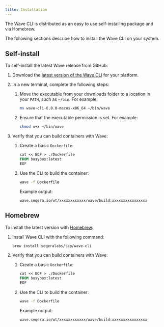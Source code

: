 ```yaml
---
title: Installation
---
```


The Wave CLI is distributed as an easy to use self-installing package and via Homebrew.

The following sections describe how to install the Wave CLI on your system.

## Self-install

To self-install the latest Wave release from GitHub:

1.  Download the [latest version of the Wave CLI][download] for your platform.

1.  In a new terminal, complete the following steps:

    1. Move the executable from your downloads folder to a location in your `PATH`, such as `~/bin`. For example:

        ```bash
        mv wave-cli-0.8.0-macos-x86_64 ~/bin/wave
        ```

    1. Ensure that the executable permission is set. For example:

        ```bash
        chmod u+x ~/bin/wave
        ```

1.  Verify that you can build containers with Wave:

    1.  Create a basic `Dockerfile`:

        ```Dockerfile
        cat << EOF > ./Dockerfile
        FROM busybox:latest
        EOF
        ```

    1.  Use the CLI to build the container:

        ```bash
        wave -f Dockerfile
        ```

        Example output:

        ```console
        wave.seqera.io/wt/xxxxxxxxxxxx/wave/build:xxxxxxxxxxxxxxxx
        ```

## Homebrew

To install the latest version with [Homebrew]:

1. Install Wave CLI with the following command:

    ```bash
    brew install seqeralabs/tap/wave-cli
    ```

1.  Verify that you can build containers with Wave:

    1.  Create a basic `Dockerfile`:

        ```dockerfile
        cat << EOF > ./Dockerfile
        FROM busybox:latest
        EOF
        ```

    1.  Use the CLI to build the container:

        ```bash
        wave -f Dockerfile
        ```

        Example output:

        ```console
        wave.seqera.io/wt/xxxxxxxxxxxx/wave/build:xxxxxxxxxxxxxxxx
        ```

[download]: https://github.com/seqeralabs/wave-cli/releases
[Homebrew]: https://brew.sh/
